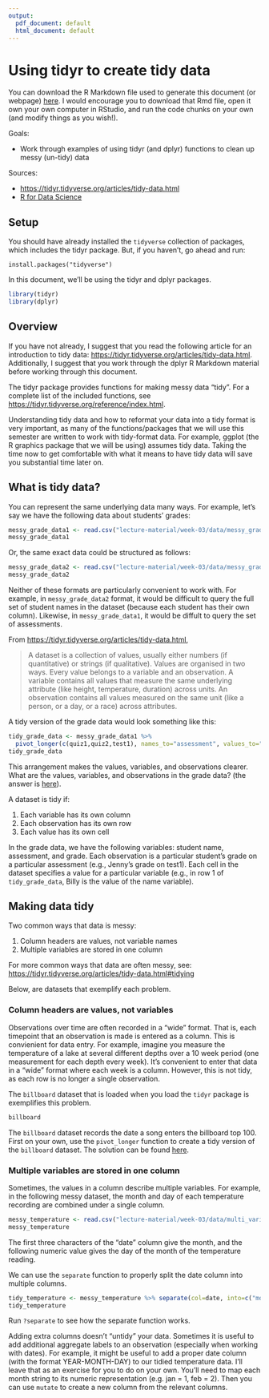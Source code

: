 ```yaml
---
output:
  pdf_document: default
  html_document: default
---
```


# Using tidyr to create tidy data

You can download the R Markdown file used to generate this document (or webpage) [here](https://raw.githubusercontent.com/amlalejini/gvsu-cis635-2023w/main/lecture-material/week-03/tidyr.Rmd).
I would encourage you to download that Rmd file, open it own your own computer in RStudio, and run the code chunks on your own (and modify things as you wish!).


Goals:

- Work through examples of using tidyr (and dplyr) functions to clean up messy (un-tidy) data

Sources:

- <https://tidyr.tidyverse.org/articles/tidy-data.html>
- [R for Data Science](https://r4ds.had.co.nz/tidy-data.html)

## Setup

You should have already installed the `tidyverse` collection of packages, which includes the tidyr package.
But, if you haven't, go ahead and run:

```
install.packages("tidyverse")
```

In this document, we'll be using the tidyr and dplyr packages.

```r
library(tidyr)
library(dplyr)
```

## Overview

If you have not already, I suggest that you read the following article for an introduction to tidy data: <https://tidyr.tidyverse.org/articles/tidy-data.html>.
Additionally, I suggest that you work through the dplyr R Markdown material before working through this document.

The tidyr package provides functions for making messy data "tidy".
For a complete list of the included functions, see <https://tidyr.tidyverse.org/reference/index.html>.

Understanding tidy data and how to reformat your data into a tidy format is very important, as many of the functions/packages that we will use this semester are written to work with tidy-format data.
For example, ggplot (the R graphics package that we will be using) assumes tidy data.
Taking the time now to get comfortable with what it means to have tidy data will save you substantial time later on.

## What is tidy data?

You can represent the same underlying data many ways.
For example, let's say we have the following data about students' grades:

```r
messy_grade_data1 <- read.csv("lecture-material/week-03/data/messy_grades_1.csv", na.strings="")
messy_grade_data1
```

Or, the same exact data could be structured as follows:

```r
messy_grade_data2 <- read.csv("lecture-material/week-03/data/messy_grades_2.csv", na.strings="")
messy_grade_data2
```

Neither of these formats are particularly convenient to work with.
For example, in `messy_grade_data2` format, it would be difficult to query the full set of student names in the dataset (because each student has their own column).
Likewise, in `messy_grade_data1`, it would be diffult to query the set of assessments.

From <https://tidyr.tidyverse.org/articles/tidy-data.html>,

> A dataset is a collection of values, usually either numbers (if quantitative) or strings (if qualitative). Values are organised in two ways. Every value belongs to a variable and an observation. A variable contains all values that measure the same underlying attribute (like height, temperature, duration) across units. An observation contains all values measured on the same unit (like a person, or a day, or a race) across attributes.

A tidy version of the grade data would look something like this:

```r
tidy_grade_data <- messy_grade_data1 %>%
  pivot_longer(c(quiz1,quiz2,test1), names_to="assessment", values_to="grade")
tidy_grade_data
```

This arrangement makes the values, variables, and observations clearer.
What are the values, variables, and observations in the grade data?
(the answer is [here](https://tidyr.tidyverse.org/articles/tidy-data.html#data-semantics)).

A dataset is tidy if:

1. Each variable has its own column
2. Each observation has its own row
3. Each value has its own cell

In the grade data, we have the following variables: student name, assessment, and grade.
Each observation is a particular student's grade on a particular assessment (e.g., Jenny's grade on test1).
Each cell in the dataset specifies a value for a particular variable (e.g., in row 1 of `tidy_grade_data`, Billy is the value of the name variable).

## Making data tidy

Two common ways that data is messy:

1. Column headers are values, not variable names
2. Multiple variables are stored in one column

For more common ways that data are often messy, see: <https://tidyr.tidyverse.org/articles/tidy-data.html#tidying>

Below, are datasets that exemplify each problem.

### Column headers are values, not variables

Observations over time are often recorded in a "wide" format.
That is, each timepoint that an observation is made is entered as a column.
This is convienient for data entry.
For example, imagine you measure the temperature of a lake at several different depths over a 10 week period (one measurement for each depth every week).
It's convenient to enter that data in a "wide" format where each week is a column.
However, this is not tidy, as each row is no longer a single observation.

The `billboard` dataset that is loaded when you load the `tidyr` package is exemplifies this problem.

```r
billboard
```

The `billboard` dataset records the date a song enters the billboard top 100.
First on your own, use the `pivot_longer` function to create a tidy version of the `billboard` dataset.
The solution can be found [here](https://tidyr.tidyverse.org/articles/tidy-data.html#column-headers-are-values-not-variable-names).

### Multiple variables are stored in one column

Sometimes, the values in a column describe multiple variables.
For example, in the following messy dataset, the month and day of each temperature recording are combined under a single column.

```r
messy_temperature <- read.csv("lecture-material/week-03/data/multi_variables_single_col.csv")
messy_temperature
```

The first three characters of the "date" column give the month, and the following numeric value gives the day of the month of the temperature reading.

We can use the `separate` function to properly split the date column into multiple columns.

```r
tidy_temperature <- messy_temperature %>% separate(col=date, into=c("month","day"), sep=3)
tidy_temperature
```

Run `?separate` to see how the separate function works.

Adding extra columns doesn't "untidy" your data.
Sometimes it is useful to add additional aggregate labels to an observation (especially when working with dates).
For example, it might be useful to add a proper date column (with the format YEAR-MONTH-DAY) to our tidied temperature data.
I'll leave that as an exercise for you to do on your own.
You'll need to map each month string to its numeric representation (e.g. jan = 1, feb = 2).
Then you can use `mutate` to create a new column from the relevant columns.